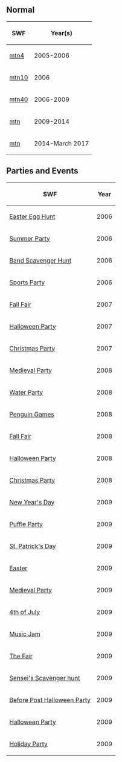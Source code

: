{{CPW|Ski Hill}}

==Normal==
{|class="wikitable" style="margin: 1em auto;"
!SWF!!Year(s)
|-
|[[Media:ArtworkRoomsMtn4.swf|mtn4]]||2005-2006
|-
|[[Media:ArtworkRoomsMtn10.swf|mtn10]]||2006
|-
|[[Media:ArtworkRoomsMtn40.swf|mtn40]]||2006-2009
|-
|[[Media:RoomsMtn-January2010.swf|mtn]]||2009-2014
|-
|[[Media:RoomsMtn-May2015.swf|mtn]]||2014-March 2017
|}

==Parties and Events==
{|class="wikitable" style="margin: 1em auto;"
!SWF!!Year
|-
|[[Media:ArtworkRooms0416Mtn10.swf|Easter Egg Hunt]]||2006
|-
|[[Media:ArtworkRooms0516Mtn11.swf|Summer Party]]||2006
|-
|[[Media:ArtworkRooms0721Mtn10.swf|Band Scavenger Hunt]]||2006
|-
|[[Media:ArtworkRoomsMtn12.swf|Sports Party]]||2006
|-
|[[Media:RoomsMtn-FallFair2007.swf|Fall Fair]]||2007
|-
|[[Media:RoomsMtn-HalloweenParty2007.swf|Halloween Party]]||2007
|-
|[[Media:RoomsMtn-ChristmasParty2007.swf|Christmas Party]]||2007
|-
|[[Media:Rooms0516Mtn50.swf|Medieval Party]]||2008
|-
|[[Media:WPSkiHill.swf|Water Party]]||2008
|-
|[[Media:PGSkiHill.swf|Penguin Games]]||2008
|-
|[[Media:FFSkiHill.swf|Fall Fair]]||2008
|-
|[[Media:HPSkiHill.swf|Halloween Party]]||2008
|-
|[[Media:RoomsMtn-ChristmasParty2008.swf|Christmas Party]]||2008
|-
|[http://archives.clubpenguinwiki.info/swf.cpcheats.info/rooms/2009/fireworks_july_2009/mtn.swf New Year's Day]||2009
|-
|[http://archives.clubpenguinwiki.info/swf.cpcheats.info/rooms/2009/puffle_party_febuary_2009/0220mtn.swf Puffle Party]||2009
|-
|[http://archives.clubpenguinwiki.info/swf.cpcheats.info/rooms/2009/st_patricks_party_2009/20090313_mtn.swf St. Patrick's Day]||2009
|-
|[http://archives.clubpenguinwiki.info/swf.cpcheats.info/rooms/2009/easter_party_2009/mtn.swf Easter]||2009
|-
|[http://archives.clubpenguinwiki.info/swf.cpcheats.info/rooms/2009/medieval_party_2009/mtn.swf Medieval Party]||2009
|-
|[http://archives.clubpenguinwiki.info/swf.cpcheats.info/rooms/2009/fireworks_july_2009/mtn.swf 4th of July]||2009
|-
|[http://archives.clubpenguinwiki.info/swf.cpcheats.info/rooms/2009/music_jam_july_2009/mtn.swf Music Jam]||2009
|-
|[http://archives.clubpenguinwiki.info/swf.cpcheats.info/rooms/2009/the_fair_september_2009/mtn.swf The Fair]||2009
|-
|[http://archives.clubpenguinwiki.info/swf.cpcheats.info/rooms/2009/senseis_scavenger_hunt_september_2009/mtn.swf Sensei's Scavenger hunt]||2009
|-
|[http://archives.clubpenguinwiki.info/swf.cpcheats.info/rooms/2009/storm_october_2009/mtn.swf Before Post Halloween Party]||2009
|-
|[http://archives.clubpenguinwiki.info/swf.cpcheats.info/rooms/2009/halloween_october_2009/mtn.swf Halloween Party]||2009
|-
|[http://archives.clubpenguinwiki.info/swf.cpcheats.info/rooms/2009/christmas_december_2009/main_party/rooms/mtn.swf Holiday Party]||2009
|}

{{Places}}